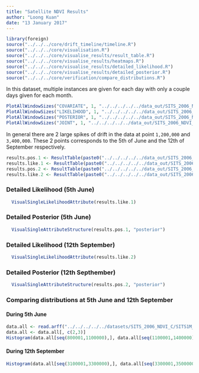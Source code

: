 ```yaml
---
title: "Satellite NDVI Results"
author: "Loong Kuan"
date: "13 January 2017"
---
```


```r
library(foreign)
source("../../../core/drift_timeline/timeline.R")
source("../../../core/visualisation.R")
source("../../../core/visualise_results/result_table.R")
source("../../../core/visualise_results/heatmaps.R")
source("../../../core/visualise_results/detailed_likelihood.R")
source("../../../core/visualise_results/detailed_posterior.R")
source("../../../core/verification/compare_distributions.R")
```

In this dataset, multiple instances are given for each day with only a couple days given for each month.

```r
PlotAllWindowSizes("COVARIATE", 1, "../../../../../data_out/SITS_2006_NDVI_C/SITS1M_fold1_TEST/moving_chunk/", c())
PlotAllWindowSizes("LIKELIHOOD", 1, "../../../../../data_out/SITS_2006_NDVI_C/SITS1M_fold1_TEST/moving_chunk/", c())
PlotAllWindowSizes("POSTERIOR", 1, "../../../../../data_out/SITS_2006_NDVI_C/SITS1M_fold1_TEST/moving_chunk/", c())
PlotAllWindowSizes("JOINT", 1, "../../../../../data_out/SITS_2006_NDVI_C/SITS1M_fold1_TEST/moving_chunk/", c())
```

In general there are 2 large spikes of drift in the data at point `1,200,000` and `3,400,000`. These 2 points corresponds to the 5th of June and the 12th of September respectively.

```r
results.pos.1 <- ResultTable(paste0("../../../../../data_out/SITS_2006_NDVI_C/SITS1M_fold1_TEST/analyse/800001_1100000_1100001_1400000/1-attributes_posterior_detailed.csv"))
results.like.1 <- ResultTable(paste0("../../../../../data_out/SITS_2006_NDVI_C/SITS1M_fold1_TEST/analyse/800001_1100000_1100001_1400000/1-attributes_likelihood_detailed.csv"))
results.pos.2 <- ResultTable(paste0("../../../../../data_out/SITS_2006_NDVI_C/SITS1M_fold1_TEST/analyse/3100001_3300000_3300001_3500000/1-attributes_posterior_detailed.csv"))
results.like.2 <- ResultTable(paste0("../../../../../data_out/SITS_2006_NDVI_C/SITS1M_fold1_TEST/analyse/3100001_3300000_3300001_3500000/1-attributes_likelihood_detailed.csv"))
```

### Detailed Likelihood (5th June)
```r
  VisualSingleLikelihoodAttribute(results.like.1)
```

### Detailed Posterior (5th June)
```r
  VisualSingleAttributeStructure(results.pos.1, "posterior")
```

### Detailed Likelihood (12th September)
```r
  VisualSingleLikelihoodAttribute(results.like.2)
```

### Detailed Posterior (12th Septhember)
```r
  VisualSingleAttributeStructure(results.pos.2, "posterior")
```

### Comparing distributions at 5th June and 12th September
#### During 5th June
```r
data.all <- read.arff("../../../../../datasets/SITS_2006_NDVI_C/SITS1M_fold1_TEST.arff")
data.all <- data.all[, c(2,3)]
Histogram(data.all[seq(800001,1100000),], data.all[seq(1100001,1400000),])
````

#### During 12th September
```r
Histogram(data.all[seq(3100001,3300000),], data.all[seq(3300001,3500000),])
````

